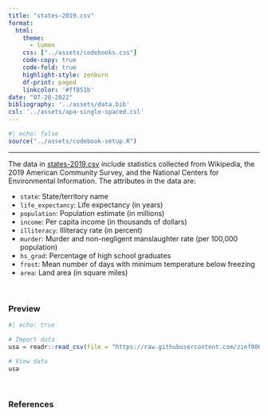 ```yaml
---
title: "states-2019.csv"
format:
  html:
    theme: 
      - lumen
    css: ["../assets/codebooks.css"]
    code-copy: true
    code-fold: true
    highlight-style: zenburn
    df-print: paged
    linkcolor: '#ff851b'
date: "07-28-2022"
bibliography: '../assets/data.bib'
csl: '../assets/apa-single-spaced.csl'
---
```



```r
#| echo: false
source("../assets/codebook-setup.R")
```

---

The data in [states-2019.csv](https://raw.githubusercontent.com/zief0002/pensive-giraffe/main/data/states-2019.csv) include statistics collected from Wikipedia, the 2019 American Community Survey, and the National Centers for Environmental Information. The attributes in the data are:

- `state`: State/territory name
- `life_expectancy`: Life expectancy (in years)
- `population`: Population estimate (in millions)
- `income`: Per capita income (in thousands of dollars)
- `illiteracy`: Illiteracy rate (in percent)
- `murder`: Murder and non-negligent manslaughter rate (per 100,000 population)
- `hs_grad`: Percentage of high school graduates
- `frost`: Mean number of days with minimum temperature below freezing
- `area`: Land area (in square miles)

<br />


### Preview

```r
#| echo: true

# Import data
usa = readr::read_csv(file = "https://raw.githubusercontent.com/zief0002/pensive-giraffe/main/data/states-2019.csv")

# View data
usa
```

<br />


### References




